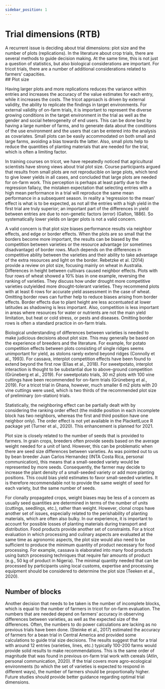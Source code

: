```yaml
---
sidebar_position: 1
---
```


# Trial dimensions (RTB)

A recurrent issue is deciding about trial dimensions: plot size and the number of plots (replications). In the literature about crop trials, there are several methods to guide decision making. At the same time, this is not just a question of statistics, but also biological considerations are important. For tricot trials, there are a number of additional considerations related to farmers’ capacities.  
## Plot size 

Having larger plots and more replications reduces the variance within entries and increases the accuracy of the value estimates for each entry, while it increases the costs. The tricot approach is driven by external validity, the ability to replicate the findings in target environments. For external validity of on-farm trials, it is important to represent the diverse growing conditions in the target environment in the trial as well as the gender and social heterogeneity of end users. This can be done best by having a large number of farms, and to generate data about the conditions of the use environment and the users that can be entered into the analysis as covariates. Small plots can be easily accommodated on both small and large farms, avoiding a bias towards the latter. Also, small plots help to reduce the quantities of planting materials that are needed for the trial, which is often a limiting factor. 

In training courses on tricot, we have repeatedly noticed that agricultural scientists have strong views about trial plot size. Course participants argued that results from small plots are not reproducible on large plots, which tend to give lower yields in all cases, and concluded that large plots are needed for on-farm work. This perception is perhaps at least partly due to the regression fallacy, the mistaken expectation that selecting entries with a high mean performance in a trial will reproduce the same mean performance in a subsequent season. In reality a ‘regression to the mean’ effect is what is to be expected, as not all the entries with a high yield in the first trial are truly superior; an important part of the differences in yield between entries are due to non-genetic factors (error) (Galton, 1886). So systematically lower yields on larger plots is not a valid concern. 

A valid concern is that plot size biases performance results via neighbor effects, and edge or border effects. When the plots are so small that the borders become more important, the results can be biased by the competition between varieties or the resource advantage (or sometimes disadvantage) of border rows. Much depends on the differences in competitive ability between the varieties and their ability to take advantage of the extra resources and light on the border. Rebetzke et al. (2014) provide a review on plot size, focusing mainly on wheat in Australia. Differences in height between cultivars caused neighbor effects. Plots with four rows of wheat showed a 10% bias in one example, reversing the ranking of varieties. They discuss how under drought more competitive varieties outyielded more drought-tolerant varieties. They recommend plots with at least 6 rows for accurate yield assessment in the case of wheat. Omitting border rows can further help to reduce biases 
arising from border effects. Border effects due to plant height are less accentuated at lower latitudes as shadowing is less important. Also, competition is less important in areas where resources for water or nutrients are not the main yield limitation, but heat or cold stress, or pests and diseases. Omitting border rows is often a standard practice in on-farm trials.  

Biological understanding of differences between varieties is needed to make judicious decisions about plot size. This may generally be based on the experience of breeders and the literature. For example, for potato competition effects between plots consisting of single ridges seems unimportant for yield, as stolons rarely extend beyond ridges (Connolly et al., 1993). For cassava, interplot competition effects have been found to extend beyond the first row (Elias et al., 2018). For sweetpotato, interplot interaction is thought to be substantial due to above-ground competition (Grüneberg et al., 2019). For sweetpotato trials, 30 m2 plots with 100 vine cuttings have been recommended for on-farm trials (Grüneberg et al., 2019). For a tricot trial in Ghana, however, much smaller 6 m2 plots with 20 vine cuttings were used, which is two thirds of the recommended plot size of preliminary (on-station) trials.  

Statistically, the neighboring effect can be partially dealt with by considering the ranking order effect (the middle position in each incomplete block has two neighbors, whereas the first and third position have one neighbor only). The order effect is not yet available in the PlackettLuce R package yet (Turner et al., 2020). This enhancement is planned for 2021. 

Plot size is closely related to the number of seeds that is provided to farmers. In grain crops, breeders often provide seeds based on the average weight needed for a unit of land. However, this can be problematic when there are seed size differences between varieties. As was pointed out to us by bean breeder Juan Carlos Hernandez (INTA Costa Rica, personal communication), this means that a small-seeded variety would be represented by more seeds. Consequently, the farmer may decide to increase the plant density of a small-seeded variety or add more planting positions. This could bias yield estimates to favor small-seeded varieties. It is therefore recommendable not to provide the same weight of seed for each variety, but the same number of seeds.  

For clonally propagated crops, weight biases may be less of a concern as usually seed quantities are determined in terms of the number of units (cuttings, seedlings, etc.), rather than weight. However, clonal crops have another set of issues, especially related to the perishability of planting materials, which are often also bulky. In our experience, it is important to account for possible losses of planting materials during transport and distribution. Food products provide another set of constraints. For a tricot evaluation in which processing and culinary aspects are evaluated at the same time as agronomic aspects, the plot size would also need to be sufficient to produce the minimum quantity of product necessary for food processing. For example, cassava is elaborated into many food products using batch processing techniques that require fair amounts of product (e.g., 50 kg of product in Nigeria). The minimal quantity needed that can be processed by participants using local customs, expertise and processing equipment should be considered to determine the plot size (Teeken et al., 2020).  

## Number of blocks 

Another decision that needs to be taken is the number of incomplete blocks, which is equal to the number of farmers in tricot for on-farm evaluation. The numbers that are needed depend on farmers’ accuracy in observing differences between varieties, as well as the expected size of the differences. Often, the numbers to do power calculations are lacking as no previous trials have been done. (Steinke et al., 2017) estimated the accuracy of farmers for a bean trial in Central America and provided some calculations to guide trial size decisions. The results suggest that for a trial with around 12 entries (varieties, lines, etc.) typically 100-200 farms would provide solid results to make recommendations. This is the same order of magnitude that was found in previous on-farm trial work with cereals (Atlin, personal communication, 2020). If the trial covers more agro-ecological environments (to which the set of varieties is expected to respond in different ways), the number of farmers 
should be proportionally higher. Future studies should provide better guidance regarding optimal trial dimensions. 

